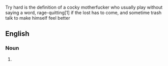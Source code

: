 Try hard is the definition of a cocky motherfucker who usually play without saying a word, rage-quitting[1] if the lost has to come, and sometime trash talk to make himself feel better

==English==

===Noun===
{{head|en|noun form}}

# {{plural of|en|tryhard}}